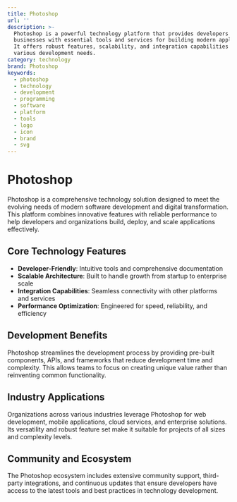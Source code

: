 ```yaml
---
title: Photoshop
url: ''
description: >-
  Photoshop is a powerful technology platform that provides developers and
  businesses with essential tools and services for building modern applications.
  It offers robust features, scalability, and integration capabilities for
  various development needs.
category: technology
brand: Photoshop
keywords:
  - photoshop
  - technology
  - development
  - programming
  - software
  - platform
  - tools
  - logo
  - icon
  - brand
  - svg
---
```


# Photoshop

Photoshop is a comprehensive technology solution designed to meet the evolving needs of modern software development and digital transformation. This platform combines innovative features with reliable performance to help developers and organizations build, deploy, and scale applications effectively.

## Core Technology Features

- **Developer-Friendly**: Intuitive tools and comprehensive documentation
- **Scalable Architecture**: Built to handle growth from startup to enterprise scale
- **Integration Capabilities**: Seamless connectivity with other platforms and services
- **Performance Optimization**: Engineered for speed, reliability, and efficiency

## Development Benefits

Photoshop streamlines the development process by providing pre-built components, APIs, and frameworks that reduce development time and complexity. This allows teams to focus on creating unique value rather than reinventing common functionality.

## Industry Applications

Organizations across various industries leverage Photoshop for web development, mobile applications, cloud services, and enterprise solutions. Its versatility and robust feature set make it suitable for projects of all sizes and complexity levels.

## Community and Ecosystem

The Photoshop ecosystem includes extensive community support, third-party integrations, and continuous updates that ensure developers have access to the latest tools and best practices in technology development.
